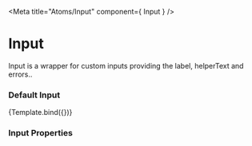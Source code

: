 
<Meta
  title="Atoms/Input"
  component={ Input }
/>

# Input

Input is a wrapper for custom inputs providing the label, helperText and errors..

### Default Input

<Story name="Input" args={args}>
  {Template.bind({})}
</Story>

### Input Properties

<Props of={Input}/>